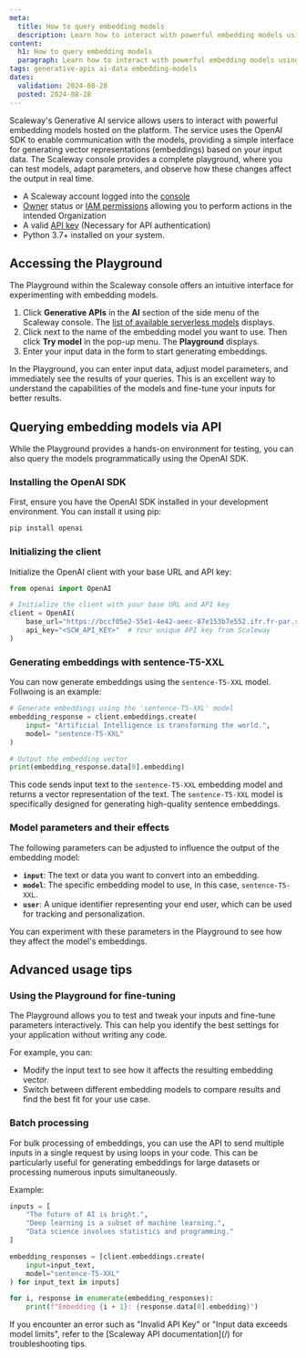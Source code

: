 ```yaml
---
meta:
  title: How to query embedding models
  description: Learn how to interact with powerful embedding models using Scaleway's Generative AI service.
content:
  h1: How to query embedding models
  paragraph: Learn how to interact with powerful embedding models using Scaleway's Generative AI service.
tags: generative-apis ai-data embedding-models
dates:
  validation: 2024-08-28
  posted: 2024-08-28
---
```



Scaleway's Generative AI service allows users to interact with powerful embedding models hosted on the platform.
The service uses the OpenAI SDK to enable communication with the models, providing a simple interface for generating vector representations (embeddings) based on your input data. 
The Scaleway console provides a complete playground, where you can test models, adapt parameters, and observe how these changes affect the output in real time.

<Macro id=" requirements"/>

- A Scaleway account logged into the [console](https://console.scaleway.com)
- [Owner](/identity-and-access-management/iam/concepts/#owner) status or [IAM permissions](/identity-and-access-management/iam/concepts/#permission) allowing you to perform actions in the intended Organization
- A valid [API key](/identity-and-access-management/iam/how-to/create-api-keys/) (Necessary for API authentication)
- Python 3.7+ installed on your system.

## Accessing the Playground

The Playground within the Scaleway console offers an intuitive interface for experimenting with embedding models.

1. Click **Generative APIs** in the **AI** section of the side menu of the Scaleway console. The [list of available serverless models](https://console.scaleway.com/generative-apis/) displays.
2. Click <Icon name= "more"/> next to the name of the embedding model you want to use. Then click **Try model** in the pop-up menu. The **Playground** displays.
3. Enter your input data in the form to start generating embeddings.

In the Playground, you can enter input data, adjust model parameters, and immediately see the results of your queries. This is an excellent way to understand the capabilities of the models and fine-tune your inputs for better results.

## Querying embedding models via API

While the Playground provides a hands-on environment for testing, you can also query the models programmatically using the OpenAI SDK.

### Installing the OpenAI SDK

First, ensure you have the OpenAI SDK installed in your development environment. You can install it using pip:

```bash
pip install openai
```

### Initializing the client

Initialize the OpenAI client with your base URL and API key:

```python
from openai import OpenAI

# Initialize the client with your base URL and API key
client = OpenAI(
    base_url="https://bccf05e2-55e1-4e42-aeec-87e153b7e552.ifr.fr-par.scw.cloud/v1",  # Scaleway's Generative AI endpoint
    api_key="<SCW_API_KEY>"  # Your unique API key from Scaleway
)
```

### Generating embeddings with sentence-T5-XXL

You can now generate embeddings using the `sentence-T5-XXL` model. Follwoing is an example:

```python
# Generate embeddings using the 'sentence-T5-XXL' model
embedding_response = client.embeddings.create(
    input= "Artificial Intelligence is transforming the world.",
    model= "sentence-T5-XXL"
)

# Output the embedding vector
print(embedding_response.data[0].embedding)
```

This code sends input text to the `sentence-T5-XXL` embedding model and returns a vector representation of the text. The `sentence-T5-XXL` model is specifically designed for generating high-quality sentence embeddings.

### Model parameters and their effects

The following parameters can be adjusted to influence the output of the embedding model:

- **`input`**: The text or data you want to convert into an embedding.
- **`model`**: The specific embedding model to use, in this case, `sentence-T5-XXL`.
- **`user`**: A unique identifier representing your end user, which can be used for tracking and personalization.

<Message type="tip">
 You can experiment with these parameters in the Playground to see how they affect the model's embeddings.
</Message>

## Advanced usage tips

### Using the Playground for fine-tuning

The Playground allows you to test and tweak your inputs and fine-tune parameters interactively. This can help you identify the best settings for your application without writing any code.

For example, you can:

- Modify the input text to see how it affects the resulting embedding vector.
- Switch between different embedding models to compare results and find the best fit for your use case.

### Batch processing

For bulk processing of embeddings, you can use the API to send multiple inputs in a single request by using loops in your code. This can be particularly useful for generating embeddings for large datasets or processing numerous inputs simultaneously.

Example:

```python
inputs = [
    "The future of AI is bright.",
    "Deep learning is a subset of machine learning.",
    "Data science involves statistics and programming."
]

embedding_responses = [client.embeddings.create(
    input=input_text,
    model="sentence-T5-XXL"
) for input_text in inputs]

for i, response in enumerate(embedding_responses):
    print(f"Embedding {i + 1}: {response.data[0].embedding}")
```

<Message type="warning">
 If you encounter an error such as "Invalid API Key" or "Input data exceeds model limits", refer to the [Scaleway API documentation](/) for troubleshooting tips.
</Message>
